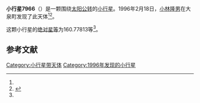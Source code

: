 {{Infobox planet
| bgcolour = #FFFFC0
| name = 7966 Richardbaum
| symbol = 
| image = 
| caption = 
| discovery = yes
| discovery_ref = 
| discoverer = [[小林隆男|小林隆男]]
| discovery_site = [[大泉町|大泉町]] 
| discovered = 1996年2月18日
| designations = yes
| mp_name = 
| named_after = 
| alt_names = 1996 DA/ 1988 AN5 / 1993 NP2
| mp_category = [[主带小行星|主带小行星]]
| orbit_ref = <ref name="a">[http://ssd.jpl.nasa.gov/sbdb.cgi?sstr=7966 7966 Richardbaum] {{Wayback|url=http://ssd.jpl.nasa.gov/sbdb.cgi?sstr=7966 |date=20201124030125 }}，小行星數據庫瀏覽器（JPL Small-Body Database Browser）－[[美国国家航空航天局|美国国家航空航天局]]喷气推进实验室</ref>
| epoch = 2456400.5 (2013年4月18日更新)
| aphelion = {{convert|2.8108474|AU|km|3|abbr=on|lk=out}}
| perihelion = {{convert|1.9381154|AU|km|3|abbr=on}}
| semimajor = {{convert|2.3744814|AU|km|3|abbr=on}}
| eccentricity = 0.1837732
| period = 1336.446561 [[日|日]]<br />3.66[[儒略年|儒略年]]
| avg_speed = 
| inclination = 3.25668
| asc_node = 97.70855
| mean_anomaly = 
| arg_peri = 160.77813
| satellites = 
| physical_characteristics = yes
| dimensions = 
| mass = 
| density = 
| surface_grav = 
| escape_velocity = 
| sidereal_day = 
| axial_tilt = 
| pole_ecliptic_lat = 
| pole_ecliptic_lon = 
| albedo = 
| temperatures= 
| temp_name1 = 
| mean_temp_1 = 
| max_temp_1 = 
| temp_name2 = 
| max_temp_2 = 
| spectral_type = 
| abs_magnitude = 160.77813
}}

'''小行星7966'''（{{lang-en|7966 Richardbaum}}）是一颗围绕[[太阳|太阳]][[公转|公转]]的[[小行星|小行星]]。1996年2月18日，[[小林隆男|小林隆男]]在大泉町发现了此天体<ref name="a" /><ref>{{cite news|title=小行星列表|url=http://cfa-www.harvard.edu/iau/lists/NumberedMPs.txt|accessdate=2013-07-08|newspaper=哈佛大学|archive-date=2008-05-17|archive-url=https://web.archive.org/web/20080517010638/http://cfa-www.harvard.edu/iau/lists/NumberedMPs.txt|dead-url=no}}</ref>。

这颗小行星的[[绝对星等|绝对星等]]为160.77813等<ref name="a" />。

==参考文献==
{{reflist}}
{{Minor Planet Number|[[小行星7965|小行星7965]]|[[小行星7967|小行星7967]]}}

{{小天体}}

[[Category:小行星带天体|Category:小行星带天体]]
[[Category:1996年发现的小行星|Category:1996年发现的小行星]]

{{asteroid-stub}}